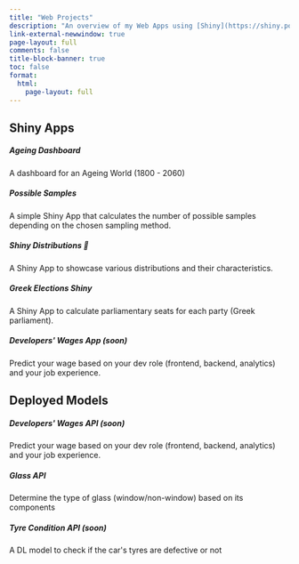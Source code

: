 ```yaml
---
title: "Web Projects"
description: "An overview of my Web Apps using [Shiny](https://shiny.posit.co/). Most of them are hosted on [shinyapps.io](https://www.shinyapps.io/) and soon some of them are going to be running on the browser using [Shinylive](https://github.com/posit-dev/shinylive). I have also developed several APIs for some of my models using [plumber](https://www.rplumber.io/) and Docker."
link-external-newwindow: true
page-layout: full
comments: false
title-block-banner: true
toc: false
format: 
  html:
    page-layout: full
---
```


## Shiny Apps

```{=html}
<div class= "cards-wrapper">
<div class="card" id="sa1">
    <div class="card-body">
      <h5 class="card-title">Ageing Dashboard</h5>
      <p class="card-text">A dashboard for an Ageing World (1800 - 2060)</p>
    </div>
    <div class="sh-card-footer text-center">
     <a class="btn btn-outline-dark" href="https://stesiam.shinyapps.io/AgeingDashboard" role="button"><i class="bi bi-globe"></i></a>
     <a class="btn btn-outline-dark" href="https://github.com/stesiam/AgeingDashboard" role="button"><i class="bi bi-github"></i></a>
     <a class="btn btn-outline-dark" href="https://hub.docker.com/r/stesiam/ageing-dashboard" role="button"><i class="bi bi-box-fill"></i></a>
    </div>
</div>
<div class="card" id="sa2">
    <div class="card-body">
      <h5 class="card-title">Possible Samples</h5>
      <p class="card-text">A simple Shiny App that calculates the number of possible samples depending on the chosen sampling method.</p>
    </div>
    <div class="sh-card-footer text-center">
     <a class="btn btn-outline-dark" href="https://stesiam.shinyapps.io/PossibleSamplesApp/" role="button">
     <i class="bi bi-globe"></i></a>
     <a class="btn btn-outline-dark" href="https://github.com/stesiam/PossibleSamplesApp" role="button"><i class="bi bi-github"></i></a>
     <a class="btn btn-outline-dark" href="https://hub.docker.com/r/stesiam/possible-samples-app" role="button"><i class="bi bi-box-fill"></i></a>
    </div>
</div>
<div class="card" id="sa3">
    <div class="card-body">
      <h5 class="card-title">Shiny Distributions 🔨</h5>
      <p class="card-text">A Shiny App to showcase various distributions and their characteristics.</p>
    </div>
    <div class="sh-card-footer text-center">
     <a class="btn btn-outline-dark" href="https://stesiam.shinyapps.io/Shiny-Distributions/" role="button">
     <i class="bi bi-globe"></i></a>
     <a class="btn btn-outline-dark" href="https://github.com/stesiam/ShinyDistributions" role="button"><i class="bi bi-github"></i></a>
     <a class="btn btn-outline-dark" href="https://hub.docker.com/r/stesiam/shiny-distributions" role="button"><i class="bi bi-box-fill"></i></a>
    </div>
</div>
<div class="card" id="sa4">
    <div class="card-body">
      <h5 class="card-title">Greek Elections Shiny</h5>
      <p class="card-text">A Shiny App to calculate parliamentary seats for each party (Greek parliament).</p>
    </div>
    <div class="sh-card-footer text-center">
     <a class="btn btn-outline-dark" href="https://stesiam.shinyapps.io/GreekElectionsShiny/" role="button">
     <i class="bi bi-globe"></i></a>
     <a class="btn btn-outline-dark" href="https://github.com/stesiam/GreekElectionsShiny" role="button"><i class="bi bi-github"></i></a>
     <a class="btn btn-outline-dark" href="https://hub.docker.com/r/stesiam/greek-elections-shiny" role="button"><i class="bi bi-box-fill"></i></a>
    </div>
</div>
<div class="card" id="sa5">
    <div class="card-body">
      <h5 class="card-title">Developers' Wages App (soon)</h5>
      <p class="card-text">Predict your wage based on your dev role (frontend, backend, analytics) and your job experience.</p>
    </div>
    <div class="sh-card-footer text-center">
     <a class="btn btn-outline-dark" href="" role="button">
     <i class="bi bi-globe"></i></a>
     <a class="btn btn-outline-dark" href="" role="button"><i class="bi bi-github"></i></a>
     <a class="btn btn-outline-dark" href="https://hub.docker.com/r/stesiam/dev-wages" role="button"><i class="bi bi-box-fill"></i></a>
    </div>
</div>
</div>
```

## Deployed Models

```{=html}
<div class= "cards-wrapper">
<div class="card" id="sa5">
    <div class="card-body">
      <h5 class="card-title">Developers' Wages API (soon)</h5>
      <p class="card-text">Predict your wage based on your dev role (frontend, backend, analytics) and your job experience.</p>
    </div>
    <div class="sh-card-footer text-center">
     <a class="btn btn-outline-dark" href="" role="button"><i class="bi bi-github"></i></a>
     <a class="btn btn-outline-dark" href="https://hub.docker.com/r/stesiam/dev-wages" role="button"><i class="bi bi-box-fill"></i></a>
    </div>
</div>
<div class="card" id="sa7">
    <div class="card-body">
      <h5 class="card-title">Glass API</h5>
      <p class="card-text">Determine the type of glass (window/non-window) based on its components</p>
    </div>
    <div class="sh-card-footer text-center">
     <a class="btn btn-outline-dark" href="https://github.com/stesiam/GlassAPI" role="button"><i class="bi bi-github"></i></a>
     <a class="btn btn-outline-dark" href="https://hub.docker.com/r/stesiam/glass-api" role="button"><i class="bi bi-box-fill"></i></a>
    </div>
</div>
<div class="card" id="sa8">
    <div class="card-body">
      <h5 class="card-title">Tyre Condition API (soon)</h5>
      <p class="card-text">A DL model to check if the car's tyres are defective or not</p>
    </div>
    <div class="sh-card-footer text-center">
     <a class="btn btn-outline-dark" href="" role="button"><i class="bi bi-github"></i></a>
     <a class="btn btn-outline-dark" href="https://hub.docker.com/r/stesiam/dev-wages" role="button"><i class="bi bi-box-fill"></i></a>
    </div>
</div>
</div>
```